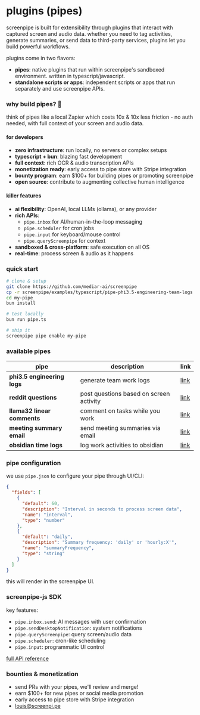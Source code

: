 
# plugins (pipes)

<MotionDiv>
  screenpipe is built for extensibility through plugins that interact with captured screen and audio data. whether you need to tag activities, generate summaries, or send data to third-party services, plugins let you build powerful workflows.

  plugins come in two flavors:
  - **pipes**: native plugins that run within screenpipe's sandboxed environment. written in typescript/javascript.
  - **standalone scripts or apps**: independent scripts or apps that run separately and use screenpipe APIs.
</MotionDiv>

### why build pipes? 🚀

<MotionDiv delay={0.3}>
think of pipes like a local Zapier which costs 10x & 10x less friction - no auth needed, with full context of your screen and audio data.

#### for developers
- **zero infrastructure**: run locally, no servers or complex setups
- **typescript + bun**: blazing fast development
- **full context**: rich OCR & audio transcription APIs
- **monetization ready**: early access to pipe store with Stripe integration
- **bounty program**: earn $100+ for building pipes or promoting screenpipe
- **open source**: contribute to augmenting collective human intelligence

#### killer features
- **ai flexibility**: OpenAI, local LLMs (ollama), or any provider
- **rich APIs**: 
  - `pipe.inbox` for AI/human-in-the-loop messaging
  - `pipe.scheduler` for cron jobs
  - `pipe.input` for keyboard/mouse control
  - `pipe.queryScreenpipe` for context
- **sandboxed & cross-platform**: safe execution on all OS
- **real-time**: process screen & audio as it happens

</MotionDiv>

### quick start

<MotionDiv delay={0.5}>

```bash
# clone & setup
git clone https://github.com/mediar-ai/screenpipe
cp -r screenpipe/examples/typescript/pipe-phi3.5-engineering-team-logs my-pipe
cd my-pipe
bun install

# test locally
bun run pipe.ts

# ship it
screenpipe pipe enable my-pipe
```

### available pipes

| **pipe**                          | **description**                                  | **link**                          |
| ------------------------------------ | ------------------------------------------------ | --------------------------------- |
| **phi3.5 engineering logs**| generate team work logs              | [link](https://github.com/mediar-ai/screenpipe/tree/main/examples/typescript/pipe-phi3.5-engineering-team-logs)                         |
| **reddit questions**    | post questions based on screen activity           | [link](https://github.com/mediar-ai/screenpipe/tree/main/examples/typescript/pipe-post-questions-on-reddit)                         |
| **llama32 linear comments** | comment on tasks while you work | [link](https://github.com/mediar-ai/screenpipe/tree/main/examples/typescript/pipe-llama32-comment-linear-while-you-work)                         |
| **meeting summary email**    | send meeting summaries via email                 | [link](https://github.com/mediar-ai/screenpipe/tree/main/examples/typescript/pipe-meeting-summary-by-email)                         |
| **obsidian time logs**         | log work activities to obsidian    | [link](https://github.com/mediar-ai/screenpipe/tree/main/examples/typescript/pipe-obsidian-time-logs)                         |

</MotionDiv>

### pipe configuration

<MotionDiv delay={0.7}>

we use `pipe.json` to configure your pipe through UI/CLI:

```json
{
  "fields": [
    {
      "default": 60,
      "description": "Interval in seconds to process screen data",
      "name": "interval",
      "type": "number"
    },
    {
      "default": "daily",
      "description": "Summary frequency: 'daily' or 'hourly:X'",
      "name": "summaryFrequency",
      "type": "string"
    }
  ]
}
```

this will render in the screenpipe UI.

### screenpipe-js SDK

key features:
- `pipe.inbox.send`: AI messages with user confirmation
- `pipe.sendDesktopNotification`: system notifications
- `pipe.queryScreenpipe`: query screen/audio data
- `pipe.scheduler`: cron-like scheduling
- `pipe.input`: programmatic UI control

[full API reference](https://github.com/mediar-ai/screenpipe/blob/main/screenpipe-js/main.ts)

### bounties & monetization

- send PRs with your pipes, we'll review and merge!
- earn $100+ for new pipes or social media promotion
- early access to pipe store with Stripe integration
- [louis@screenpi.pe](mailto:louis@screenpi.pe)

</MotionDiv>
